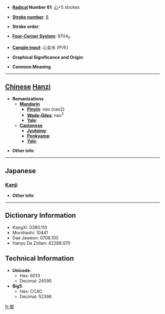 * '''[[Wiktionary:Chinese radical index| Radical]] Number 61''': [[Wiktionary:Chinese radical index 心|心]]+5 strokes

* '''[[Wiktionary:Chinese total strokes index|Stroke number]]''': [[Wiktionary:Chinese total strokes index 8|8]]

* '''Stroke order''': 

* '''[[Wiktionary:Chinese four corner index|Four-Corner System]]''': 9704<sub>0</sub>

* '''[[Wiktionary:Chinese Cangjie index|Cangjie input]]''': 心女水 (PVE)

* '''Graphical Significance and Origin''': 

* '''Common Meaning'''

----

== [[Chinese]] [[Hanzi]] ==

* '''Romanizations'''
** '''[[Mandarin]]'''
*** '''[[Pinyin]]''': náo (nao2)
*** '''[[Wade-Giles]]''': nao<sup>2</sup>
*** '''[[Yale]]''': 
** '''[[Cantonese]]'''
*** '''[[Jyutping]]''':
*** '''[[Penkyamp]]''': 
*** '''[[Yale]]''': 

* '''Other info''': 

----

==Japanese==
===[[Kanji]]===
{{kanji|on readings=[[どう]] (dō), [[にょう]] (nyō), [[にゅ]] (nyu)
|kun readings=[[みだれる]] (midareru)
}}

* '''Other info''':  

----

== Dictionary Information ==

* KangXi: 0380.110
* Morohashi: 10441
* Dae Jaweon: 0708.100
* Hanyu Da Zidian: 42288.070

== Technical Information ==

* '''Unicode''':
** Hex: 6013
** Decimal: 24595
* '''Big5''':
** Hex: CCAC
** Decimal: 52396

[[fr:怓]]